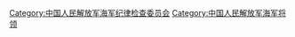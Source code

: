 [[Category:中国人民解放军海军纪律检查委员会|Category:中国人民解放军海军纪律检查委员会]]
[[Category:中国人民解放军海军将领|Category:中国人民解放军海军将领]]